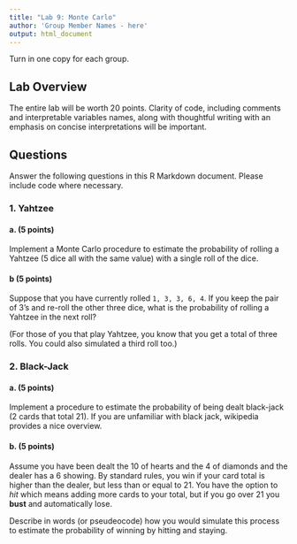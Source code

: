 ```yaml
---
title: "Lab 9: Monte Carlo"
author: 'Group Member Names - here'
output: html_document
---
```


Turn in one copy for each group. 

## Lab Overview

The entire lab will be worth 20 points. Clarity of code, including comments and interpretable variables names, along with thoughtful writing with an emphasis on concise interpretations will be important. 

## Questions
Answer the following questions in this R Markdown document. Please include code where necessary.

### 1. Yahtzee
#### a. (5 points)
Implement a Monte Carlo procedure to estimate the probability of rolling a Yahtzee (5 dice all with the same value) with a single roll of the dice.

#### b (5 points)
Suppose that you have currently rolled `1, 3, 3, 6, 4`. If you keep the pair of 3's and re-roll the other three dice, what is the probability of rolling a Yahtzee in the next roll?

(For those of you that play Yahtzee, you know that you get a total of three rolls. You could also simulated a third roll too.)


### 2. Black-Jack
#### a. (5 points)
Implement a procedure to estimate the probability of being dealt black-jack (2 cards that total 21). If you are unfamiliar with black jack, wikipedia provides a nice overview.


#### b. (5 points)
Assume you have been dealt the 10 of hearts and the 4 of diamonds and the dealer has a 6 showing. By standard rules, you win if your card total is higher than the dealer, but less than or equal to 21. You have the option to *hit* which means adding more cards to your total, but if you go over 21 you **bust** and automatically lose.

Describe in words (or pseudeocode) how you would simulate this process to estimate the probability of winning by hitting and staying.